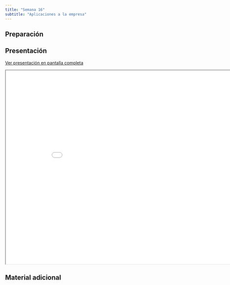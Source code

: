 ```yaml
---
title: "Semana 16"
subtitle: "Aplicaciones a la empresa"
---
```


## Preparación


## Presentación

[Ver presentación en pantalla completa](../slides/lec_week16.html)

```{=html}
<iframe class="slide-deck" src="../slides/lec_week16.html" height="630" width="900"></iframe>
```

## Material adicional
